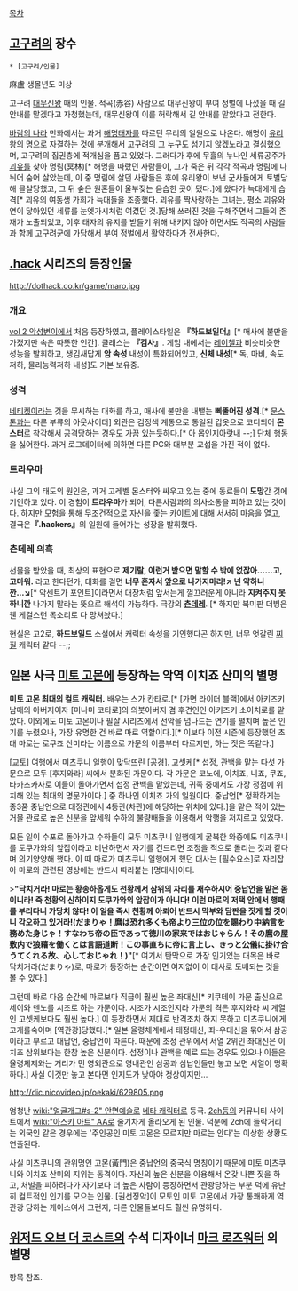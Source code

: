 [[목차]]
== [[고구려]]의 장수 ==
 * [고구려/인물]

麻盧
생몰년도 미상

고구려 [[대무신왕]] 때의 인물. 적곡(赤谷) 사람으로 대무신왕이 부여 정벌에 나섰을 때 길 안내를 맡겠다고 자청했는데, 대무신왕이 이를 허락해서 길 안내를 맡았다고 전한다. 

[[바람의 나라]] 만화에서는 과거 [[해명태자]]를 따르던 무리의 일원으로 나온다. 해명이 [[유리왕]]의 명으로 자결하는 것에 분개해서 고구려의 그 누구도 섬기지 않겠노라고 결심했으며, 고구려의 집권층에 적개심을 품고 있었다. 그러다가 후에 무휼의 누나인 세류공주가 [[괴유]]를 찾아 명림(冥林)[* 해명을 따랐던 사람들이, 그가 죽은 뒤 각각 적곡과 명림에 나뉘어 숨어 살았는데, 이 중 명림에 살던 사람들은 후에 유리왕이 보낸 군사들에게 토벌당해 몰살당했고, 그 뒤 숲은 원혼들이 울부짖는 음습한 곳이 됐다.]에 왔다가 늑대에게 습격[* 괴유의 여동생 가희가 늑대들을 조종했다. 괴유를 짝사랑하는 그녀는, 평소 괴유와 연이 닿아있던 세류를 눈엣가시처럼 여겼던 것.]당해 쓰러진 것을 구해주면서 그들의 존재가 노출되었고, 이후 태자의 유지를 받들기 위해 내키지 않아 하면서도 적곡의 사람들과 함께 고구려군에 가담해서 부여 정벌에서 활약하다가 전사한다.

== [[.hack]] 시리즈의 등장인물 ==
http://dothack.co.kr/game/maro.jpg
=== 개요 ===
[[vol 2 악성변이]]에서 처음 등장하였고, 플레이스타일은 '''『하드보일더』'''[* 매사에 불만을 가졌지만 속은 따뜻한 인간]. 클래스는 '''『검사』'''.
게임 내에서는 [[레이첼]]과 비슷비슷한 성능을 발휘하고, 생김새답게 '''암 속성''' 내성이 특화되어있고, '''신체 내성'''[* 독, 마비, 속도저하, 물리능력저하 내성]도 기본 보유중.
=== 성격 ===
[[네티켓]]이라는 것을 무시하는 대화를 하고, 매사에 불만을 내뱉는 '''삐뚤어진 성격'''.[* [[문스톤]]과는 다른 부류의 아웃사이더] 외관은 검정색 계통으로 통일된 갑옷으로 코디되어 '''몬스터'''로 착각해서 공격당하는 경우도 가끔 있는듯하다.[* 아 [[몹인지아랏내]] --;] 단체 행동을 싫어한다. 과거 로그데이터에 의하면 다른 PC와 대부분 교섭을 가진 적이 없다. 
=== 트라우마 ===
사실 그의 태도의 원인은, 과거 고레벨 몬스터와 싸우고 있는 중에 동료들이 '''도망'''간 것에 기인하고 있다. 이 경험이 '''트라우마'''가 되어, 다른사람과의 의사소통을 피하고 있는 것이다. 하지만 모험을 통해 무조건적으로 자신을 좇는 카이트에 대해 서서히 마음을 열고, 결국은'''『.hackers』'''의 일원에 들어가는 성장을 발휘했다.
=== 츤데레 의혹 ===
선물을 받았을 때, 최상의 표현으로 '''제기랄, 이런거 받으면 말할 수 밖에 없잖아......고, 고마워.''' 라고 한다던가, 대화를 걸면 '''너무 혼자서 앞으로 나가지마라!↗ 넌 약하니깐...↘'''[* 악센트가 포인트]이라면서 대장처럼 앞서는게 껄끄러운게 아니라 '''지켜주지 못하니깐''' 나가지 말라는 뜻으로 해석이 가능하다. 극강의 '''[[츤데레]]'''. [* 하지만 북미판 더빙은 웬 게걸스런 목소리로 다 망쳐놨다.]

현실은 고2로, '''하드보일드''' 소설에서 캐릭터 속성을 기인했다곤 하지만, 너무 엇갈린 [[찌질]] 캐릭터 같다 --;;

== 일본 사극 [[미토 고몬]]에 등장하는 악역 이치죠 산미의 별명 ==

'''미토 고몬 최대의 컬트 캐릭터.''' 배우는 스가 칸타로.[* [가면 라이더 블랙]에서 아키즈키 남매의 아버지이자 [미나미 코타로]의 의붓아버지 겸 후견인인 아키즈키 소이치로를 맡았다. 이외에도 미토 고몬이나 필살 시리즈에서 선악을 넘나드는 연기를 펼치며 높은 인기를 누렸으나, 가장 유명한 건 바로 마로 역할이다.][* 이보다 이전 시즌에 등장했던 초대 마로는 로쿠죠 산미라는 이름으로 가문의 이름부터 다르지만, 하는 짓은 똑같다.]

[교토] 여행에서 미츠쿠니 일행이 맞닥뜨린 [공경]. 고셋케[* 섭정, 관백을 맡는 다섯 가문으로 모두 [후지와라] 씨에서 분화된 가문이다. 각 가문은 코노에, 이치죠, 니죠, 쿠죠, 타카츠카사로 이들이 돌아가면서 섭정 관백을 맡았는데, 귀족 중에서도 가장 정점에 위치해 있는 최대의 명문가이다.] 중 하나인 이치죠 가의 일원이다. 중납언[* 정확하게는 종3품 중납언으로 태정관에서 4등관(차관)에 해당하는 위치에 있다.]을 맡은 적이 있는 거물 관료로 높은 신분을 앞세워 수하의 불량배들을 이용해서 악행을 저지르고 있었다.

모든 일이 수포로 돌아가고 수하들이 모두 미츠쿠니 일행에게 굴복한 와중에도 미츠쿠니를 도쿠가와의 앞잡이라고 비난하면서 자기를 건드리면 조정을 적으로 돌리는 것과 같다며 의기양양해 했다. 이 때 마로가 미츠쿠니 일행에게 했던 대사는 [필수요소]로 자리잡아 마로와 관련된 영상에는 반드시 따라붙는 [명대사]이다.

>'''"닥치거라! 마로는 황송하옵게도 천황께서 삼위의 자리를 재수하시어 중납언을 맡은 몸이니라! 즉 천황의 신하이지 도쿠가와의 앞잡이가 아니다! 이런 마로의 저택 안에서 행패를 부리다니 가당치 않다! 이 일을 즉시 천황께 아뢰어 반드시 막부와 담판을 짓게 할 것이니 각오하고 있거라!(だまりゃ！麿は恐れ多くも帝より三位の位を賜わり中納言を務めた身じゃ！すなわち帝の臣であって徳川の家来ではおじゃらん！その麿の屋敷内で狼藉を働くとは言語道断！この事直ちに帝に言上し、きっと公儀に掛け合うてくれる故、心しておじゃれ！)"'''[* 여기서 탄막으로 가장 인기있는 대목은 바로 닥치거라(だまりゃ)로, 마로가 등장하는 순간이면 여지없이 이 대사로 도배되는 것을 볼 수 있다.]

그런데 바로 다음 순간에 마로보다 직급이 훨씬 높은 좌대신[* 키쿠테이 가문 출신으로 세이와 덴노를 시조로 하는 가문이다. 시조가 시조인지라 가문의 격은 후지와라 씨 계열인 고셋케보다도 훨씬 높다.] 이 등장하면서 제대로 반격조차 하지 못하고 미츠쿠니에게 고개를숙이며 [역관광]당했다.[* 일본 율령체계에서 태정대신, 좌-우대신을 묶어서 삼공이라고 부르고 대납언, 중납언이 따른다. 때문에 조정 관위에서 서열 2위인 좌대신은 이치죠 삼위보다는 한참 높은 신분이다. 섭정이나 관백을 예로 드는 경우도 있으나 이들은 율령체제와는 거리가 먼 영외관으로 영내관인 삼공과 삼납언들만 놓고 보면 서열이 명확하다.] 사실 이것만 놓고 본다면 인지도가 낮아야 정상이지만...

http://dic.nicovideo.jp/oekaki/629805.png

엄청난 [[wiki:"얼굴개그#s-2" 안면예술]]로 [[네타 캐릭터]]로 등극. [[2ch]]등의 커뮤니티 사이트에서 [[wiki:"아스키 아트" AA]]로 줄기차게 올라오게 된 인물. 덕분에 2ch에 들락거리는 외국인 같은 경우에는 '주인공인 미토 고몬은 모르지만 마로는 안다'는 이상한 상황도 연출된다. 

사실 미츠쿠니의 관위명인 고몬(黃門)은 중납언의 중국식 명칭이기 때문에 미토 미츠쿠니와 이치죠 산미의 지위는 동격이다. 자신의 높은 신분을 이용해서 온갖 나쁜 짓을 하고, 처벌을 피하려다가 자기보다 더 높은 사람이 등장하면서 관광당하는 부분 덕에 유난히 컬트적인 인기를 모으는 인물. [권선징악]이 모토인 미토 고몬에서 가장 통쾌하게 역관광 당하는 케이스여서 그런지, 다른 인물들보다도 훨씬 유명하다.
== [[위저드 오브 더 코스트]]의 수석 디자이너 [[마크 로즈워터]] 의 별명 ==
항목 참조.
